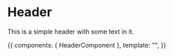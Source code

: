 
<Meta title="Header" component={HeaderComponent} />

# Header

<ArgsTable of={HeaderComponent} />

This is a simple header with some text in it.

<Canvas>
  <Story name="Header">
    {{
      components: { HeaderComponent },
      template: "<HeaderComponent/>",
    }}
  </Story>
</Canvas>
